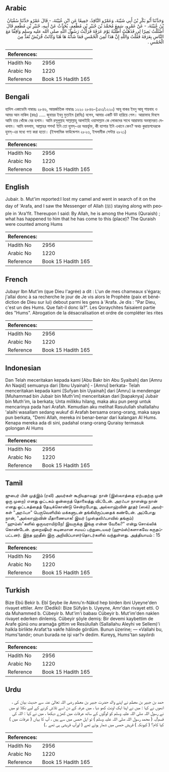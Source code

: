 ## Arabic


<div dir="rtl" lang="ar" style={{fontSize:'larger',backgroundColor:'#f8f9fa',padding:20}}>
وَحَدَّثَنَا أَبُو بَكْرِ بْنُ أَبِي شَيْبَةَ، وَعَمْرٌو النَّاقِدُ، جَمِيعًا عَنِ ابْنِ عُيَيْنَةَ، - قَالَ عَمْرٌو حَدَّثَنَا سُفْيَانُ بْنُ عُيَيْنَةَ، - عَنْ عَمْرٍو، سَمِعَ مُحَمَّدَ بْنَ جُبَيْرِ بْنِ مُطْعِمٍ، يُحَدِّثُ عَنْ أَبِيهِ، جُبَيْرِ بْنِ مُطْعِمٍ قَالَ أَضْلَلْتُ بَعِيرًا لِي فَذَهَبْتُ أَطْلُبُهُ يَوْمَ عَرَفَةَ فَرَأَيْتُ رَسُولَ اللَّهِ صلى الله عليه وسلم وَاقِفًا مَعَ النَّاسِ بِعَرَفَةَ فَقُلْتُ وَاللَّهِ إِنَّ هَذَا لَمِنَ الْحُمْسِ فَمَا شَأْنُهُ هَا هُنَا وَكَانَتْ قُرَيْشٌ تُعَدُّ مِنَ الْحُمْسِ ‏.‏
</div>
<div style={{backgroundColor:'#f8f9fa',padding:20, marginBottom: 10}}><table> <thead> <tr> <th>References:</th> <th></th> </tr> </thead> <tbody><tr><td>Hadith No</td><td>2956</td></tr><tr><td>Arabic No</td><td>1220</td></tr><tr><td>Reference</td><td>Book 15 Hadith 165</td></tr></tbody></table></div>

## Bengali


<div dir="ltr" lang="bn" style={{fontSize:'larger',backgroundColor:'#f8f9fa',padding:20}}>
হাদিস একাডেমি নাম্বারঃ ২৮৪৬, আন্তর্জাতিক নাম্বারঃ ১২২০ ২৮৪৬-(১৫৩/১২২০) আবূ বাকর ইবনু আবূ শায়বাহ ও আমর আন নাকিদ (রহঃ) ..... জুবায়র ইবনু মুতাইম (রাযিঃ) বলেন, আমার একটি উট হারিয়ে গেল। আরাফাহ দিবসে আমি তার খোঁজে বের হলাম। আমি রসূলুল্লাহ সাল্লাল্লাহু আলাইহি ওয়াসাল্লাম কে লোকদের সাথে আরাফায় অবস্থানরত দেখলাম। আমি বললাম, আল্লাহর শপথ! ইনি তো হুমস্-এর অন্তর্ভুক্ত, কী ব্যাপার ইনি এখানে কেন? অথচ কুরায়শদেরকে হুমস্-এর মধ্যে গণ্য করা হতো। (ইসলামিক ফাউন্ডেশন ২৮২৩, ইসলামীক সেন্টার ২৮২১)
</div>
<div style={{backgroundColor:'#f8f9fa',padding:20, marginBottom: 10}}><table> <thead> <tr> <th>References:</th> <th></th> </tr> </thead> <tbody><tr><td>Hadith No</td><td>2956</td></tr><tr><td>Arabic No</td><td>1220</td></tr><tr><td>Reference</td><td>Book 15 Hadith 165</td></tr></tbody></table></div>

## English


<div dir="ltr" lang="en" style={{fontSize:'larger',backgroundColor:'#f8f9fa',padding:20}}>
Jubair. b. Mut'im reported:I lost my camel and went in search of it on the day of 'Arafa, and I saw the Messenger of Allah (ﷺ) staying along with people in 'Ara'fit. Thereupon I said: By Allah, he is among the Hums (Quraish) ; what has happened to him that he has come to this (place)? The Quraish were counted among Hums
</div>
<div style={{backgroundColor:'#f8f9fa',padding:20, marginBottom: 10}}><table> <thead> <tr> <th>References:</th> <th></th> </tr> </thead> <tbody><tr><td>Hadith No</td><td>2956</td></tr><tr><td>Arabic No</td><td>1220</td></tr><tr><td>Reference</td><td>Book 15 Hadith 165</td></tr></tbody></table></div>

## French


<div dir="ltr" lang="fr" style={{fontSize:'larger',backgroundColor:'#f8f9fa',padding:20}}>
Jubayr Ibn Mut'im (que Dieu l'agrée) a dit : L'un de mes chameaux s'égara; j'allai donc à sa recherche le jour de Je vis alors le Prophète (paix et bénédiction de Dieu sur lui) debout parmi les gens à 'Arafa. Je dis : "Par Dieu, c'est un des Hums. Que fait-il donc là?". Les Qoraychites faisaient partie des "Hums". Abrogation de la désacralisation et ordre de compléter les rites
</div>
<div style={{backgroundColor:'#f8f9fa',padding:20, marginBottom: 10}}><table> <thead> <tr> <th>References:</th> <th></th> </tr> </thead> <tbody><tr><td>Hadith No</td><td>2956</td></tr><tr><td>Arabic No</td><td>1220</td></tr><tr><td>Reference</td><td>Book 15 Hadith 165</td></tr></tbody></table></div>

## Indonesian


<div dir="ltr" lang="id" style={{fontSize:'larger',backgroundColor:'#f8f9fa',padding:20}}>
Dan Telah meceritakan kepada kami [Abu Bakr bin Abu Syaibah] dan [Amru An Naqid] semuanya dari [Ibnu Uyainah] - [Amru] berkata- Telah menceritakan kepada kami [Sufyan bin Uyainah] dari [Amru] ia mendengar [Muhammad bin Jubair bin Muth'im] menceritakan dari [bapaknya] Jubair bin Muth'im, ia berkata; Unta milikku hilang, maka aku pun pergi untuk mencarinya pada hari Arafah. Kemudian aku melihat Rasulullah shallallahu 'alaihi wasallam sedang wukuf di Arafah bersama orang-orang, maka saya pun berkata, "Demi Allah, mereka ini benar-benar dari kalangan Al Hums. Kenapa mereka ada di sini, padahal orang-orang Quraisy termasuk golongan Al Hums
</div>
<div style={{backgroundColor:'#f8f9fa',padding:20, marginBottom: 10}}><table> <thead> <tr> <th>References:</th> <th></th> </tr> </thead> <tbody><tr><td>Hadith No</td><td>2956</td></tr><tr><td>Arabic No</td><td>1220</td></tr><tr><td>Reference</td><td>Book 15 Hadith 165</td></tr></tbody></table></div>

## Tamil


<div dir="ltr" lang="ta" style={{fontSize:'larger',backgroundColor:'#f8f9fa',padding:20}}>
ஜுபைர் பின் முத்இம் (ரலி) அவர்கள் கூறியதாவது: நான் (இஸ்லாத்தை ஏற்பதற்கு முன் ஒரு முறை) எனது ஒட்டகம் ஒன்றைத் தொலைத்து விட்டேன். அரஃபா நாளன்று நான் எனது ஒட்டகத்தைத் தேடிக்கொண்டு சென்றபோது, அல்லாஹ்வின் தூதர் (ஸல்) அவர்கள் "அரஃபா" பெருவெளியில் மக்களுடன் தங்கியிருப்பதைக் கண்டேன். அப்போது நான், "அல்லாஹ்வின் மீதாணையாக! இவர் (முஸ்தலிஃபாவில் தங்கும்) "ஹும்ஸ்"களில் ஒருவராயிற்றே! இவருக்கு இங்கு என்ன வேலை?" என்று சொல்லிக் கொண்டேன். குறைஷியர் கடினமான சமயப் பற்றுடையவர் (ஹும்ஸ்)களாகவே கருதப்பட்டனர். இந்த ஹதீஸ் இரு அறிவிப்பாளர்தொடர்களில் வந்துள்ளது. அத்தியாயம் : 15
</div>
<div style={{backgroundColor:'#f8f9fa',padding:20, marginBottom: 10}}><table> <thead> <tr> <th>References:</th> <th></th> </tr> </thead> <tbody><tr><td>Hadith No</td><td>2956</td></tr><tr><td>Arabic No</td><td>1220</td></tr><tr><td>Reference</td><td>Book 15 Hadith 165</td></tr></tbody></table></div>

## Turkish


<div dir="ltr" lang="tr" style={{fontSize:'larger',backgroundColor:'#f8f9fa',padding:20}}>
Bize Ebû Bekir b. Ebî Şeybe ile Amru'n-Nâkıd hep birden ibni Uyeyne'den rivayet ettiler. Amr (Dediki): Bize Süfyân b. Uyeyne, Amr'dan rivayet etti. O da Muhammed b. Cübeyir b. Mut'im'i babası Cübeyir b. Mut'im'den naklen rivayet ederken dinlemiş. Cübeyir şöyle demiş: Bir devemi kaybettim de Arafe günü onu aramağa gittim ve Resûlullah (Sallallahu Aleyhi ve Sellem)'i halkla birlikte Arafat'ta vakfe hâlinde gördüm. Bunun üzerine; — «Vallahi bu, Hums'tandır; onun burada ne işi var?» dedim. Kureyş, Hums'tan sayılırdı
</div>
<div style={{backgroundColor:'#f8f9fa',padding:20, marginBottom: 10}}><table> <thead> <tr> <th>References:</th> <th></th> </tr> </thead> <tbody><tr><td>Hadith No</td><td>2956</td></tr><tr><td>Arabic No</td><td>1220</td></tr><tr><td>Reference</td><td>Book 15 Hadith 165</td></tr></tbody></table></div>

## Urdu


<div dir="rtl" lang="ur" style={{fontSize:'larger',backgroundColor:'#f8f9fa',padding:20}}>
حمد بن جبیر بن معطم نے اپنے والد حضرت جبیر بن معطم رضی اللہ تعالیٰ عنہ سے حدیث بیان کی ، انھوں نے کہا : میں نے اپنا ایک اونٹ کھو دیا ، میں عرفہ کے دن اسے تلاش کرنے کے لیے نکلا تو میں نے رسول اللہ صلی اللہ علیہ وسلم کو لوگوں کے ساتھ عرفات میں کھڑے دیکھا ، میں نے کہا : اللہ کی قسم!یہ ( محمد رسول اللہ صلی اللہ علیہ وسلم ) تو اہل حمس میں سے ہیں ، آپ کا یہاں ( عرفات میں ) کیا کام؟ ( کیونکہ ) قریش حمس میں شمار ہوتے تھے ( اورآپ قریشی ہی تھے ۔)
</div>
<div style={{backgroundColor:'#f8f9fa',padding:20, marginBottom: 10}}><table> <thead> <tr> <th>References:</th> <th></th> </tr> </thead> <tbody><tr><td>Hadith No</td><td>2956</td></tr><tr><td>Arabic No</td><td>1220</td></tr><tr><td>Reference</td><td>Book 15 Hadith 165</td></tr></tbody></table></div>